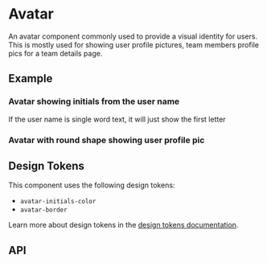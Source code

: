 
<Meta title="Docs/Components/Elements/Avatar" />

# Avatar
An avatar component commonly used to provide a visual identity for users. This is mostly used for showing user profile pictures,
team members profile pics for a team details page.

## Example
### Avatar showing initials from the user name
If the user name is single word text, it will just show the first letter
<Canvas sourceState="shown" of={AvatarStories.Default}/>

### Avatar with round shape showing user profile pic
<Canvas of={AvatarStories.RoundedWithImage}/>

## Design Tokens
This component uses the following design tokens:

- `avatar-initials-color`
- `avatar-border`

Learn more about design tokens in the [design tokens documentation](?path=/story/docs-design-tokens-getting-started--page).

## API

[//]: # (<ArgsTable of={Avatar} />)
